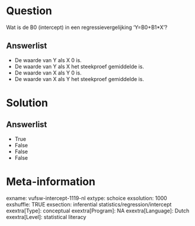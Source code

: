 Question
========
Wat is de B0 (intercept) in een regressievergelijking ‘Y=B0+B1\*X’?

Answerlist
----------
* De waarde van Y als X 0 is.
* De waarde van Y als X het steekproef gemiddelde is.
* De waarde van X als Y 0 is.
* De waarde van X als Y het steekproef gemiddelde is.

Solution
========










Answerlist
----------
* True
* False
* False
* False

Meta-information
================
exname: vufsw-intercept-1119-nl
extype: schoice
exsolution: 1000
exshuffle: TRUE
exsection: inferential statistics/regression/intercept
exextra[Type]: conceptual
exextra[Program]: NA
exextra[Language]: Dutch
exextra[Level]: statistical literacy

